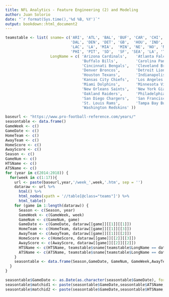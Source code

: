 ```yaml
---
title: NFL Analytics - Feature Engineering (2) and Modeling
author: Juan Solorio
date: "`r format(Sys.time(),'%d %B, %Y')`"
output: bookdown::html_document2
---
```



```r
teamstable <- list( sname= c('ARI', 'ATL', 'BAL', 'BUF', 'CAR', 'CHI', 'CIN', 'CLE',
                             'DAL', 'DEN', 'DET', 'GB',  'HOU', 'IND', 'JAX', 'KC',
                             'LAC', 'LA', 'MIA',  'MIN', 'NE', 'NO', 'NYG', 'NYJ', 'OAK',
                             'PHI', 'PIT', 'SD',  'SF', 'SEA', 'LA', 'TB', 'TEN', 'WAS'),
                    LongName = c( 'Arizona Cardinals',    'Atlanta Falcons',      'Baltimore Ravens',    
                                  'Buffalo Bills',        'Carolina Panthers',    'Chicago Bears',       
                                  'Cincinnati Bengals',   'Cleveland Browns',     'Dallas Cowboys',      
                                  'Denver Broncos',       'Detroit Lions',        'Green Bay Packers',   
                                  'Houston Texans',       'Indianapolis Colts',   'Jacksonville Jaguars',
                                  'Kansas City Chiefs',   'Los Angeles Chargers', 'Los Angeles Rams',    
                                  'Miami Dolphins',       'Minnesota Vikings',    'New England Patriots',
                                  'New Orleans Saints',   'New York Giants',      'New York Jets',       
                                  'Oakland Raiders',      'Philadelphia Eagles',  'Pittsburgh Steelers', 
                                  'San Diego Chargers',   'San Francisco 49ers',  'Seattle Seahawks',    
                                  'St. Louis Rams',       'Tampa Bay Buccaneers', 'Tennessee Titans',    
                                  'Washington Redskins' ))

baseurl <- "https://www.pro-football-reference.com/years/"
seasontable <- data.frame()
GameWeek <- c()
GameDate <- c()
HomeTeam <- c()
AwayTeam <- c()
HomeScore <- c()
AwayScore <- c()
Season <- c()
GameNum <- c()
HTSName <- c()
ATSName <- c()
for (year in c(2014:2018)) {
  for(week in c(1:17)){
    url <- paste(baseurl,year,'/week_',week,'.htm', sep = '')
    dataraw <- url %>%
      html() %>%
      html_nodes(xpath = '//table[@class="teams"]') %>%
      html_table()
    for (game in 1:length(dataraw)) {
      Season <- c(Season, year)
      GameWeek <- c(GameWeek, week)
      GameNum <- c(GameNum, game)
      GameDate <- c(GameDate, dataraw[[game]][[1]][[1]])
      HomeTeam <- c(HomeTeam, dataraw[[game]][[1]][[3]])
      AwayTeam <- c(AwayTeam, dataraw[[game]][[1]][[2]])
      HomeScore <- c(HomeScore, dataraw[[game]][[2]][[3]])
      AwayScore <- c(AwayScore, dataraw[[game]][[2]][[2]])
      HTSName <- c(HTSName, teamstable$sname[teamstable$LongName == dataraw[[game]][[1]][[3]]])
      ATSName <- c(ATSName, teamstable$sname[teamstable$LongName == dataraw[[game]][[1]][[2]]])
    }
    seasontable <- data.frame(Season,GameDate, GameNum, GameWeek,AwayTeam, HomeTeam, ATSName, HTSName, AwayScore, HomeScore)
  }
}

seasontable$GameDate <- as.Date(as.character(seasontable$GameDate), format = "%b %d, %Y")
seasontable$matchid1 <- paste(seasontable$GameDate,seasontable$ATSName, sep = '')
seasontable$matchid2 <- paste(seasontable$GameDate,seasontable$HTSName, sep = '')


```